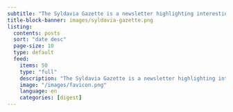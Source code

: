 ```yaml
---
subtitle: "The Syldavia Gazette is a newsletter highlighting interesting science stories from around the web."
title-block-banner: images/syldavia-gazette.png
listing:
  contents: posts
  sort: "date desc"
  page-size: 10
  type: default
  feed:
    items: 50
    type: "full"
    description: "The Syldavia Gazette is a newsletter highlighting interesting science stories from around the web."
    image: "/images/favicon.png"
    language: en
    categories: [digest]
---
```

